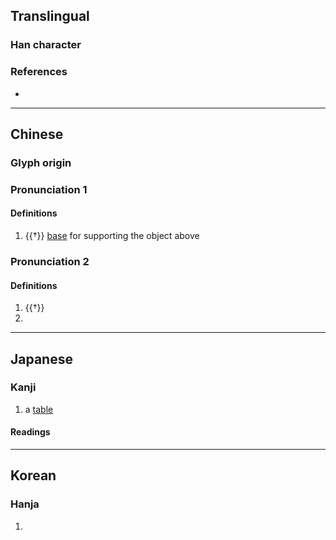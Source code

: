 {{also|其|π}}
<!-- may be replaced by zh-forms -->
{{character info/new}}
==Translingual==

===Han character===
{{Han char|rn=1|rad=一|as=02|sn=3|four=10220|canj=ML|ids=⿸丆丨,⿱一⿰丿丨}}

===References===
* {{Han ref|kx=0076.130|dkj=00015|dj=0149.010|hdz=10009.010|uh=4E0C|ud=19980|bh=C946|bd=51526}}

----

==Chinese==
{{zh-forms}}

===Glyph origin===
{{Han etyl}}

===Pronunciation 1===
{{zh-pron
|m=jī
}}

====Definitions====
{{zh- hanzi}}

# {{†}} [[base]] for supporting the object above

===Pronunciation 2===
{{zh-pron
|m=qí
|oc=y
}}

====Definitions====
{{zh-hanzi}}

# {{†}} {{zh-alt-form|其|tr=-}}
# {{surname|lang=zh}}

----

==Japanese==

===Kanji===
{{ja-kanji|grade=uc|rs=一02}}

# a [[table]]

====Readings====
{{ja-readings
|goon=ぎ, ご
|kanon=き
|kun=そ-の, そ-れ, だい-
}}

----

==Korean==

===Hanja===
{{ko-hanja|hangeul=기|rv=gi|mr=ki}}

# {{defn|lang=ko|sort=一02}}